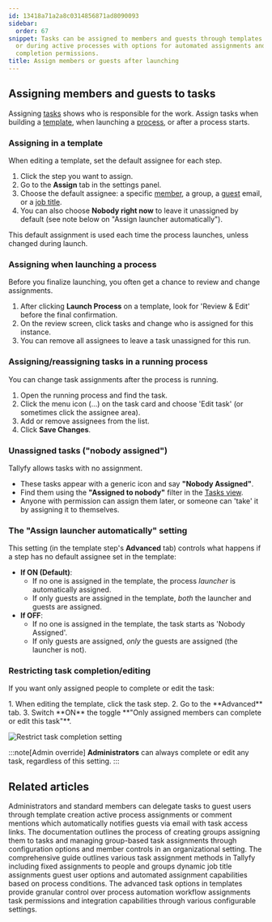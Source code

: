 ```yaml
---
id: 13418a71a2a8c0314856871ad8090093
sidebar:
  order: 67
snippet: Tasks can be assigned to members and guests through templates process launches
  or during active processes with options for automated assignments and restricted
  completion permissions.
title: Assign members or guests after launching
---
```



## Assigning members and guests to tasks

Assigning [tasks](/products/pro/tracking-and-tasks/tasks/) shows who is responsible for the work. Assign tasks when building a [template](/products/pro/documenting/templates/), when launching a [process](/products/pro/tracking-and-tasks/processes/), or after a process starts.

### Assigning in a template

When editing a template, set the default assignee for each step.
<Steps>
1. Click the step you want to assign.
2. Go to the **Assign** tab in the settings panel.
3. Choose the default assignee: a specific [member](/products/pro/documenting/members/), a group, a [guest](/products/pro/documenting/guests/) email, or a [job title](/products/pro/documenting/templates/edit-templates/understanding-assignment-types/).
4. You can also choose **Nobody right now** to leave it unassigned by default (see note below on "Assign launcher automatically").
</Steps>
This default assignment is used each time the process launches, unless changed during launch.

### Assigning when launching a process

Before you finalize launching, you often get a chance to review and change assignments.
<Steps>
1. After clicking **Launch Process** on a template, look for 'Review & Edit' before the final confirmation.
2. On the review screen, click tasks and change who is assigned for this instance.
3. You can remove all assignees to leave a task unassigned for this run.
</Steps>

### Assigning/reassigning tasks in a running process

You can change task assignments after the process is running.
<Steps>
1. Open the running process and find the task.
2. Click the menu icon (...) on the task card and choose 'Edit task' (or sometimes click the assignee area).
3. Add or remove assignees from the list.
4. Click **Save Changes**.
</Steps>

### Unassigned tasks ("nobody assigned")

Tallyfy allows tasks with no assignment.
*   These tasks appear with a generic icon and say **"Nobody Assigned"**.
*   Find them using the **"Assigned to nobody"** filter in the [Tasks view](/products/pro/tracking-and-tasks/tasks-view/).
*   Anyone with permission can assign them later, or someone can 'take' it by assigning it to themselves.

### The "Assign launcher automatically" setting

This setting (in the template step's **Advanced** tab) controls what happens if a step has no default assignee set in the template:

*   **If ON (Default)**:
    *   If no one is assigned in the template, the process *launcher* is automatically assigned.
    *   If only guests are assigned in the template, *both* the launcher and guests are assigned.
*   **If OFF**:
    *   If no one is assigned in the template, the task starts as 'Nobody Assigned'.
    *   If only guests are assigned, *only* the guests are assigned (the launcher is not).

### Restricting task completion/editing

If you want only assigned people to complete or edit the task:

<Steps>
1. When editing the template, click the task step.
2. Go to the **Advanced** tab.
3. Switch **ON** the toggle **"Only assigned members can complete or edit this task"**.
</Steps>

![Restrict task completion setting](https://screenshots.tallyfy.com/tallyfy%2Fpro%2Fdesktop-light-only-assigned-can-complete.png)

:::note[Admin override]
**Administrators** can always complete or edit any task, regardless of this setting.
:::


## Related articles
<CardGrid>
<LinkTitleCard header="<b>Guests > Assign tasks to guests</b>" href="/products/pro/documenting/guests/how-can-i-assign-tasks-to-guest-users-in-tallyfy/" > Administrators and standard members can delegate tasks to guest users through template creation active process assignments or comment mentions which automatically notifies guests via email with task access links. </LinkTitleCard>
<LinkTitleCard header="<b>Groups > Create and assign groups</b>" href="/products/pro/documenting/groups/how-to-manage-groups-and-assign-tasks-in-tallyfy/" > The documentation outlines the process of creating groups assigning them to tasks and managing group-based task assignments through configuration options and member controls in an organizational setting. </LinkTitleCard>
<LinkTitleCard header="<b>Edit Templates > Understanding assignment types</b>" href="/products/pro/documenting/templates/edit-templates/understanding-assignment-types/" > The comprehensive guide outlines various task assignment methods in Tallyfy including fixed assignments to people and groups dynamic job title assignments guest user options and automated assignment capabilities based on process conditions. </LinkTitleCard>
<LinkTitleCard header="<b>Tasks > Advanced tab</b>" href="/products/pro/tracking-and-tasks/tasks/how-can-i-utilize-tallyfys-advanced-tab-features/" > The advanced task options in templates provide granular control over process automation workflow assignments task permissions and integration capabilities through various configurable settings. </LinkTitleCard>
</CardGrid>